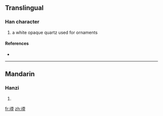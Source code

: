 ==Translingual==

===Han character===
{{Han char|rn=96|rad=玉|as=09|sn=13|four=|canj=一土一月大 (MGMBK)}}

# a white opaque quartz used for ornaments

====References====
* {{Han ref|kx=0737.060|dkj=21108|dj=1148.090|hdz=21126.010|uh=744C|ud=29772}}

----

==Mandarin==

===Hanzi===
{{cmn-hanzi|pin=[[ruǎn]] ([[ruan3]])|wg=juan<sup>3</sup>}}

# {{defn|Mandarin|sort=玉09}}

[[fr:瑌]]
[[zh:瑌]]